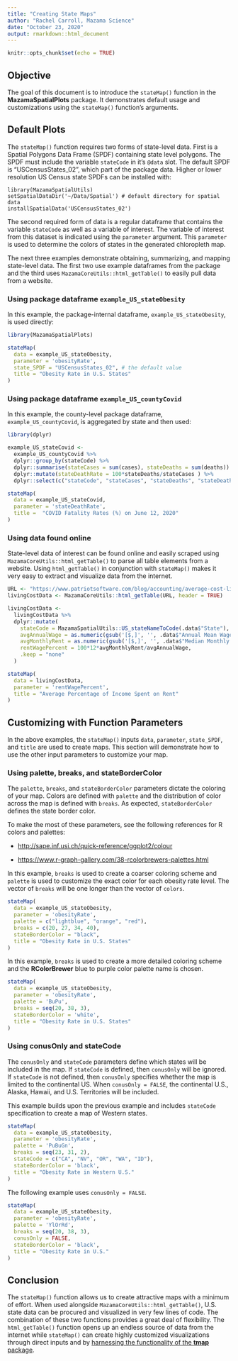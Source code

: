 ```yaml
---
title: "Creating State Maps"
author: "Rachel Carroll, Mazama Science"
date: "October 23, 2020"
output: rmarkdown::html_document
---
```


```r
knitr::opts_chunk$set(echo = TRUE)
```

## Objective

The goal of this document is to introduce the `stateMap()` function in the 
**MazamaSpatialPlots** package. It demonstrates default usage and customizations
using the `stateMap()` function's arguments.

## Default Plots

The `stateMap()` function requires two forms of state-level data. First is a 
Spatial Polygons Data Frame (SPDF) containing state level polygons. The SPDF must 
include the variable `stateCode` in it's `@data` slot. The default SPDF is 
"USCensusStates_02", which part of the package data. Higher or lower 
resolution US Census state SPDFs can be installed with:

```
library(MazamaSpatialUtils)
setSpatialDataDir('~/Data/Spatial') # default directory for spatial data
installSpatialData('USCensusStates_02')
```

The second required form of data is a regular dataframe that contains the 
variable `stateCode` as well as a variable of interest. The variable of interest 
from this dataset is indicated using the `parameter` argument. This `parameter`
is used to determine the colors of states in the generated chloropleth map. 

The next three examples demonstrate obtaining, summarizing, and mapping 
state-level data. The first two use example dataframes from the package and the 
third uses `MazamaCoreUtils::html_getTable()` to easily pull data from a website.

### Using package dataframe `example_US_stateObesity`

In this example, the package-internal dataframe, `example_US_stateObesity`, 
is used directly:

```r
library(MazamaSpatialPlots)

stateMap(
  data = example_US_stateObesity,
  parameter = 'obesityRate',
  state_SPDF = "USCensusStates_02", # the default value
  title = "Obesity Rate in U.S. States"
)
```

### Using package dataframe `example_US_countyCovid`

In this example, the county-level package dataframe, `example_US_countyCovid`, 
is aggregated by state and then used:

```r
library(dplyr)

example_US_stateCovid <- 
  example_US_countyCovid %>%
  dplyr::group_by(stateCode) %>%
  dplyr::summarise(stateCases = sum(cases), stateDeaths = sum(deaths)) %>%
  dplyr::mutate(stateDeathRate = 100*stateDeaths/stateCases ) %>%
  dplyr::select(c("stateCode", "stateCases", "stateDeaths", "stateDeathRate"))

stateMap(
  data = example_US_stateCovid,
  parameter = 'stateDeathRate', 
  title =  "COVID Fatality Rates (%) on June 12, 2020"
)
```

### Using data found online

State-level data of interest can be found online and easily scraped using 
`MazamaCoreUtils::html_getTable()` to parse all table elements from a website. 
Using `html_getTable()` in conjunction with `stateMap()` makes it very easy to 
extract and visualize data from the internet.

```r

URL <- "https://www.patriotsoftware.com/blog/accounting/average-cost-living-by-state/"
livingCostData <- MazamaCoreUtils::html_getTable(URL, header = TRUE)

livingCostData <- 
  livingCostData %>%
  dplyr::mutate(
    stateCode = MazamaSpatialUtils::US_stateNameToCode(.data$"State"),
    avgAnnualWage = as.numeric(gsub('[$,]', '', .data$"Annual Mean Wage (All Occupations)")),
    avgMonthlyRent = as.numeric(gsub('[$,]', '', .data$"Median Monthly Rent")),
    rentWagePercent = 100*12*avgMonthlyRent/avgAnnualWage,
    .keep = "none"
  ) 

stateMap(
  data = livingCostData,
  parameter = 'rentWagePercent',
  title = "Average Percentage of Income Spent on Rent"
)
```

## Customizing with Function Parameters

In the above examples, the `stateMap()` inputs `data`, `parameter`, 
`state_SPDF`, and `title` are used to create maps. This section will demonstrate 
how to use the other input parameters to customize your map. 

### Using palette, breaks, and stateBorderColor

The `palette`, `breaks`, and `stateBorderColor` parameters dictate the coloring 
of your map. Colors are defined with `palette` and the distribution of 
color across the map is defined with `breaks`. As expected, `stateBorderColor` 
defines the state border color. 

To make the most of these parameters, see the following references for R colors 
and palettes:

  * <http://sape.inf.usi.ch/quick-reference/ggplot2/colour>
  
  * <https://www.r-graph-gallery.com/38-rcolorbrewers-palettes.html>

In this example, `breaks` is used to create a coarser coloring scheme and 
`palette` is used to customize the exact color for each obesity rate level.
The vector of `breaks` will be one longer than the vector of `colors`.

```r

stateMap(
  data = example_US_stateObesity,
  parameter = 'obesityRate',
  palette = c("lightblue", "orange", "red"),
  breaks = c(20, 27, 34, 40),
  stateBorderColor = "black",
  title = "Obesity Rate in U.S. States"
)

```

In this example, `breaks` is used to create a more detailed coloring scheme and 
the **RColorBrewer** blue to purple color palette name is chosen.

```r

stateMap(
  data = example_US_stateObesity,
  parameter = 'obesityRate',
  palette = 'BuPu',
  breaks = seq(20, 38, 3),
  stateBorderColor = 'white',
  title = "Obesity Rate in U.S. States"
)

```

### Using conusOnly and stateCode

The `conusOnly` and `stateCode` parameters define which states will be included 
in the map. If `stateCode` is defined, then `conusOnly` will be ignored. If 
`stateCode` is not defined, then `conusOnly` specifies whether the map is limited
to the continental US. When `conusOnly = FALSE`, the continental U.S., Alaska, 
Hawaii, and U.S. Territories will be included. 

This example builds upon the previous example and includes `stateCode` 
specification to create a map of Western states. 

```r

stateMap(
  data = example_US_stateObesity,
  parameter = 'obesityRate',
  palette = 'PuBuGn',
  breaks = seq(23, 31, 2),
  stateCode = c("CA", "NV", "OR", "WA", "ID"),
  stateBorderColor = 'black',
  title = "Obesity Rate in Western U.S."
)


```

The following example uses `conusOnly = FALSE`.

```r

stateMap(
  data = example_US_stateObesity,
  parameter = 'obesityRate',
  palette = 'YlOrRd',
  breaks = seq(20, 38, 3),
  conusOnly = FALSE,
  stateBorderColor = 'black',
  title = "Obesity Rate in U.S."
)


```

## Conclusion

The `stateMap()` function allows us to create attractive maps with a minimum of effort. 
When used alongside `MazamaCoreUtils::html_getTable()`, U.S. state data can be 
procured and visualized in very few lines of code. The combination 
of these two functions provides a great deal of flexibility. The `html_getTable()` 
function opens up an endless source of data from the internet while `stateMap()` 
can create highly customized visualizations through direct inputs and by 
[harnessing the functionality of the **tmap** package](Customizing_State_Maps.html). 







